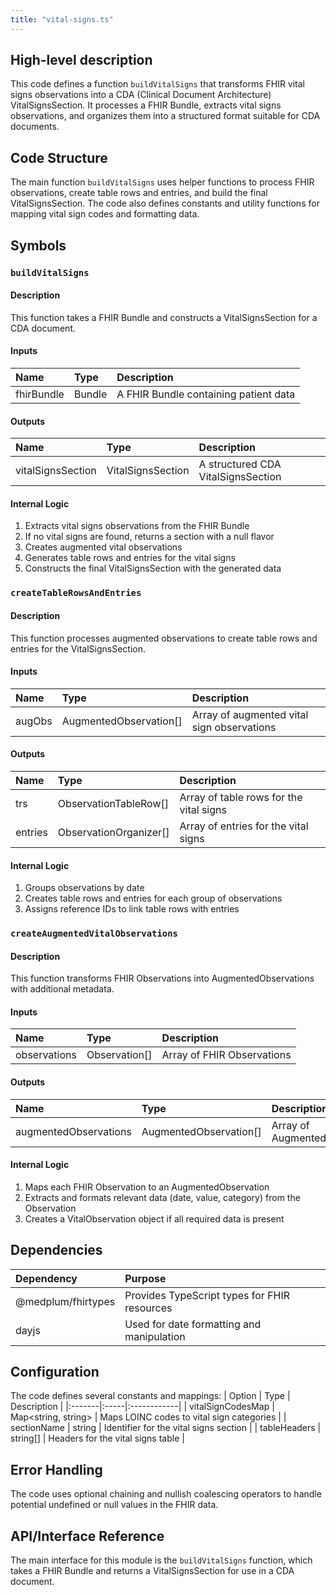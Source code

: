 ```yaml
---
title: "vital-signs.ts"
---
```


## High-level description
This code defines a function `buildVitalSigns` that transforms FHIR vital signs observations into a CDA (Clinical Document Architecture) VitalSignsSection. It processes a FHIR Bundle, extracts vital signs observations, and organizes them into a structured format suitable for CDA documents.

## Code Structure
The main function `buildVitalSigns` uses helper functions to process FHIR observations, create table rows and entries, and build the final VitalSignsSection. The code also defines constants and utility functions for mapping vital sign codes and formatting data.

## Symbols

### `buildVitalSigns`
#### Description
This function takes a FHIR Bundle and constructs a VitalSignsSection for a CDA document.

#### Inputs
| Name | Type | Description |
|:-----|:-----|:------------|
| fhirBundle | Bundle | A FHIR Bundle containing patient data |

#### Outputs
| Name | Type | Description |
|:-----|:-----|:------------|
| vitalSignsSection | VitalSignsSection | A structured CDA VitalSignsSection |

#### Internal Logic
1. Extracts vital signs observations from the FHIR Bundle
2. If no vital signs are found, returns a section with a null flavor
3. Creates augmented vital observations
4. Generates table rows and entries for the vital signs
5. Constructs the final VitalSignsSection with the generated data

### `createTableRowsAndEntries`
#### Description
This function processes augmented observations to create table rows and entries for the VitalSignsSection.

#### Inputs
| Name | Type | Description |
|:-----|:-----|:------------|
| augObs | AugmentedObservation[] | Array of augmented vital sign observations |

#### Outputs
| Name | Type | Description |
|:-----|:-----|:------------|
| trs | ObservationTableRow[] | Array of table rows for the vital signs |
| entries | ObservationOrganizer[] | Array of entries for the vital signs |

#### Internal Logic
1. Groups observations by date
2. Creates table rows and entries for each group of observations
3. Assigns reference IDs to link table rows with entries

### `createAugmentedVitalObservations`
#### Description
This function transforms FHIR Observations into AugmentedObservations with additional metadata.

#### Inputs
| Name | Type | Description |
|:-----|:-----|:------------|
| observations | Observation[] | Array of FHIR Observations |

#### Outputs
| Name | Type | Description |
|:-----|:-----|:------------|
| augmentedObservations | AugmentedObservation[] | Array of AugmentedObservations |

#### Internal Logic
1. Maps each FHIR Observation to an AugmentedObservation
2. Extracts and formats relevant data (date, value, category) from the Observation
3. Creates a VitalObservation object if all required data is present

## Dependencies
| Dependency | Purpose |
|:-----------|:--------|
| @medplum/fhirtypes | Provides TypeScript types for FHIR resources |
| dayjs | Used for date formatting and manipulation |

## Configuration
The code defines several constants and mappings:
| Option | Type | Description |
|:-------|:-----|:------------|
| vitalSignCodesMap | Map&lt;string, string&gt; | Maps LOINC codes to vital sign categories |
| sectionName | string | Identifier for the vital signs section |
| tableHeaders | string[] | Headers for the vital signs table |

## Error Handling
The code uses optional chaining and nullish coalescing operators to handle potential undefined or null values in the FHIR data.

## API/Interface Reference
The main interface for this module is the `buildVitalSigns` function, which takes a FHIR Bundle and returns a VitalSignsSection for use in a CDA document.